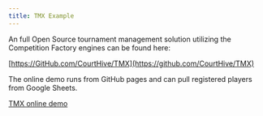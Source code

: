 ```yaml
---
title: TMX Example
---
```


An full Open Source tournament management solution utilizing the Competition Factory engines can be found here:

[https://GitHub.com/CourtHive/TMX](https://github.com/CourtHive/TMX)

The online demo runs from GitHub pages and can pull registered players from Google Sheets.

[TMX online demo](https://courthive.github.io/TMX)

